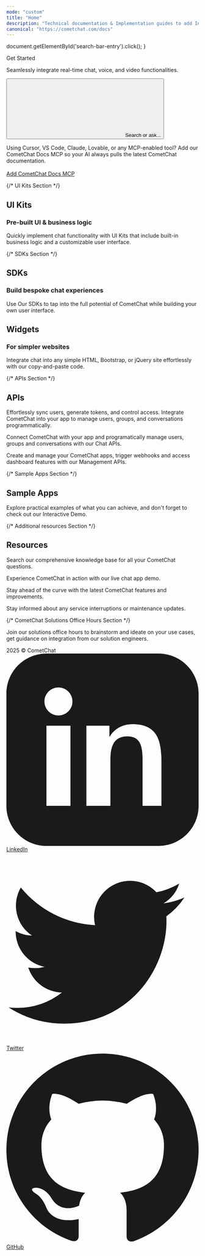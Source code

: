 ```yaml
---
mode: "custom"
title: "Home"
description: "Technical documentation & Implementation guides to add In-app Messaging & Voice & Video Calling to your apps and websites in minutes."
canonical: "https://cometchat.com/docs"
---
```


  document.getElementById('search-bar-entry').click();
}

<div className="relative w-full flex items-center justify-center" style={{ height: '20rem', overflow: 'hidden'}}>


<div className="absolute inset-0 bg-primary dark:bg-primary-light" style={{opacity: 0.05 }}></div>
  <div style={{ position: 'absolute', textAlign: 'center', padding: '0 1rem' }}>
    <div
      className="text-gray-900 dark:text-white"
      style={{
       fontWeight: '800',
       fontSize: '2.5rem',
       margin: '0',      
      }}
    >
      Get Started
    </div>
    <p className="mt-4 text-gray-900 dark:text-white" style={{ fontSize: '1rem', fontWeight: '600' , maxWidth: '40rem'}}>Seamlessly integrate real-time chat, voice, and video functionalities.  </p>
    <div className="flex items-center justify-center" style={{ maxWidth: '800px', margin: '0 auto' }}>
    <button
      type="button"
      className="hidden w-full lg:flex items-center text-sm leading-6 py-4 pl-4 pr-4 text-gray-500 rounded-full"
      id="home-search-entry"
      style={{
        marginTop: '2rem',
        maxWidth: '40rem',
        background: '#FFF',
        boxShadow: '0px 1px 4px 0px rgba(8, 9, 10, 0.25), 0px 0px 0px 4px rgba(255, 255, 255, 0.20)',
        cursor: 'pointer',
        textAlign: 'left',
      }}
      onClick={openSearch}
    >
      <svg
        className="h-4 w-4 ml-1.5 flex-none bg-primary hover:bg-gray-600 dark:bg-primary-dark dark:hover:bg-white/70"
        style={{
        marginRight: '0.5rem',
         maskImage:
           'url("https://mintlify.b-cdn.net/v6.5.1/solid/magnifying-glass.svg")',
         maskRepeat: 'no-repeat',
         maskPosition: 'center center',
        }}
      />
      Search or ask...
    </button>
    </div>
  </div>  
</div>

<div
  style={{marginTop: '2rem', marginBottom: '2rem', maxWidth: '70rem', marginLeft: 'auto',
  marginRight: 'auto', paddingLeft: '1.25rem',
  paddingRight: '1.25rem' }}
>

<Info>Using Cursor, VS Code, Claude, Lovable, or any MCP-enabled tool? Add our CometChat Docs MCP so your AI always pulls the latest CometChat documentation. 
<br/><br/>[Add CometChat Docs MCP](/mcp-server)</Info>

</div>

{/* UI Kits Section */}

<div
  style={{marginTop: '2rem', marginBottom: '2rem', maxWidth: '70rem', marginLeft: 'auto',
  marginRight: 'auto', paddingLeft: '1.25rem',
  paddingRight: '1.25rem' }}
>

<div className="flex flex-col w-full " style={{ marginTop: '2rem', marginBottom: '0.5rem' }}>

  <h2
    className="text-primary"
    style={{
      fontSize: '2rem',
      fontWeight: '500',
    }}
  >
  UI Kits
  </h2>

  <h3
    className="text-gray-900 dark:text-gray-200"
    style={{
      fontSize: '1.5rem',
      fontWeight: '500',
    }}
  >
  Pre-built UI & business logic
  </h3>

  <p
    className="text-gray-700 dark:text-gray-300"
    style={{
      fontSize: '1.05rem',
      marginBottom: '1rem'
    }}
  >
  Quickly implement chat functionality with UI Kits that include built-in business logic and a customizable user interface.
</p>

</div>

<CardGroup cols={4}>
  <Card
  title="React"
  icon="react"
  iconType="solid"
  href="/ui-kit/react/overview"
  horizontal
/>

<Card
  title="React Native"
  icon="react"
  iconType="solid"
  href="/ui-kit/react-native/overview"
  horizontal
/>

<Card
  title="iOS"
  icon="apple"
  iconType="solid"
  href="/ui-kit/ios/overview"
  horizontal
/>

<Card
  title="Android"
  icon="android"
  iconType="solid"
  href="/ui-kit/android/overview"
  horizontal
/>

<Card
  title="Flutter"
  icon="flutter"
  iconType="solid"
  href="/ui-kit/flutter/overview"
  horizontal
/>

<Card
  title="Angular"
  icon="angular"
  iconType="solid"
  href="/ui-kit/angular/overview"
  horizontal
/>

<Card
  title="Vue"
  icon="vuejs"
  iconType="solid"
  href="/ui-kit/vue/overview"
  horizontal
/>
</CardGroup>

{/* SDKs Section */}

<div className="flex flex-col w-full " style={{ marginTop: '2rem', marginBottom: '0.5rem' }}>
  <h2
    className="text-primary"
    style={{
      fontSize: '2rem',
      fontWeight: '500',
    }}
  >
  SDKs
  </h2>

  <h3
    className="text-gray-900 dark:text-gray-200"
    style={{
      fontSize: '1.5rem',
      fontWeight: '500',
    }}
  >
  Build bespoke chat experiences
  </h3>

  <p
    className="text-gray-700 dark:text-gray-300"
    style={{
      fontSize: '1.05rem',
      marginBottom: '1rem'
    }}
  >
  Use Our SDKs to tap into the full potential of CometChat while building your own user interface.
</p>

</div>

<CardGroup cols={4}>
<Card
  title="JavaScript"
  icon="js"
  iconType="solid"
  href="/sdk/javascript/overview"
  horizontal
/>

<Card
  title="React Native"
  icon="react"
  iconType="solid"
  href="/sdk/react-native/overview"
  horizontal
/>

<Card
  title="iOS"
  icon="apple"
  iconType="solid"
  href="/sdk/ios/overview"
  horizontal
/>

<Card
  title="Android"
  icon="android"
  iconType="solid"
  href="/sdk/android/overview"
  horizontal
/>

<Card
  title="Flutter"
  icon="flutter"
  iconType="solid"
  href="/sdk/flutter/overview"
  horizontal
/>

<Card
  title="Ionic"
  icon="mobile-screen-button"
  iconType="solid"
  href="/sdk/ionic/overview"
  horizontal
/>
</CardGroup>

<div className="flex flex-col w-full " style={{ marginTop: '2rem', marginBottom: '0.5rem' }}>
  <h2
    className="text-primary"
    style={{
      fontSize: '2rem',
      fontWeight: '500',
    }}
  >
  Widgets
  </h2>

  <h3
    className="text-gray-900 dark:text-gray-200"
    style={{
      fontSize: '1.5rem',
      fontWeight: '500',
    }}
  >
  For simpler websites
  </h3>

  <p
    className="text-gray-700 dark:text-gray-300"
    style={{
      fontSize: '1.05rem',
      marginBottom: '1rem'
    }}
  >
  Integrate chat into any simple HTML, Bootstrap, or jQuery site effortlessly with our copy-and-paste code.
</p>

</div>

<CardGroup cols={2}>

<Card
  title="HTML / Bootstrap / jQuery"
  icon="html5"
  iconType="solid"
  href="/widget/builder-guide-html"
  horizontal
/>

<Card
  title="Wordpress"
  icon="wordpress"
  iconType="solid"
  href="/widget/builder-guide-wordpress"
  horizontal
/>

</CardGroup>

</div>
 
{/* APIs Section */}

<div
  style={{marginTop: '2rem', marginBottom: '2rem', maxWidth: '70rem', marginLeft: 'auto',
  marginRight: 'auto', paddingLeft: '1.25rem',
  paddingRight: '1.25rem' }}
>


<div className="flex flex-col w-full " style={{ marginTop: '2rem', marginBottom: '0.5rem' }}>
  <h2
    className="text-primary"
    style={{
      fontSize: '2rem',
      fontWeight: '500',
    }}
  >
  APIs
  </h2>

  <p
    className="text-gray-700 dark:text-gray-300"
    style={{
      fontSize: '1.05rem',
      marginBottom: '1rem'
    }}
  >
  Effortlessly sync users, generate tokens, and control access. Integrate CometChat into your app to manage users, groups, and conversations programmatically.
</p>

</div>


<CardGroup cols={2}>

<Card
  title="Chat APIs"
  icon="globe"
  iconType="solid" 
  href="/rest-api/chat-apis" 
  cta="Learn more">
  Connect CometChat with your app and programatically manage users, groups and conversations with our Chat APIs.
</Card>

<Card
  title="Management APIs"
  icon="globe"
  iconType="solid" 
  href="/rest-api/management-apis" 
  cta="Learn more">
  Create and manage your CometChat apps, trigger webhooks and access dashboard features with our Management APIs.
</Card>

</CardGroup>

</div>

 
{/* Sample Apps Section */}

<div
  style={{marginTop: '2rem', marginBottom: '8rem', maxWidth: '70rem', marginLeft: 'auto',
  marginRight: 'auto', paddingLeft: '1.25rem',
  paddingRight: '1.25rem' }}
>

<div className="flex flex-col w-full " style={{ marginTop: '2rem', marginBottom: '0.5rem' }}>
  <h2
    className="text-primary"
    style={{
      fontSize: '2rem',
      fontWeight: '500',
    }}
  >
  Sample Apps
  </h2>
 
  <p
    className="text-gray-700 dark:text-gray-300"
    style={{
      fontSize: '1.05rem',
      marginBottom: '1rem'
    }}
  >
  Explore practical examples of what you can achieve, and don't forget to check out our Interactive Demo.
</p>


<CardGroup cols={4}>

  <Card 
    title="React Chat App" 
    img="/images/react-image.png" 
    href="https://github.com/cometchat/cometchat-uikit-react" 
    cta="Clone on GitHub"
    arrow="false"
    vertical
  />

<Card
  title="React Native Chat App"
  img="/images/react-native-image.png"
  cta="Clone on GitHub"
  arrow="false"
  href="https://github.com/cometchat/cometchat-uikit-react-native"
  vertical
/>

<Card
  title="iOS Chat App (Swift)"
  img="/images/ios-image.png"
  cta="Clone on GitHub"
  arrow="false"
  href="https://github.com/cometchat/cometchat-sample-app-ios"
  vertical
/>

<Card
  title="Android Chat App (Java)"
  img="/images/android-image.png"
  cta="Clone on GitHub"
  arrow="false"
  href="https://github.com/cometchat/cometchat-sample-app-android-java"
  vertical
/>

</CardGroup>

<CardGroup cols={4}>

<Card
  title="Android Chat App (Kotlin)"
  img="/images/android-image.png"
  cta="Clone on GitHub"
  arrow="false"
  href="https://github.com/cometchat/cometchat-uikit-android"
  vertical
/>

<Card
  title="Flutter Chat App"
  img="/images/flutter-image.png"
  cta="Clone on GitHub"
  arrow="false"
  href="https://github.com/cometchat/cometchat-uikit-flutter"
  vertical
/>

<Card
  title="Angular Chat App"
  img="/images/angular-image.png"
  cta="Clone on GitHub"
  arrow="false"
  href="https://github.com/cometchat/cometchat-sample-app-angular"
  vertical
/>

<Card
  title="Vue Chat App"
  img="/images/vue-image.png"
  cta="Clone on GitHub"
  arrow="false"
  href="https://github.com/cometchat/cometchat-sample-app-vue"
  vertical
/>

</CardGroup>

</div>


{/* Additional resources Section */}

<div
  style={{ marginTop: '2rem', marginBottom: '2rem', maxWidth: '70rem', marginLeft: 'auto',
  marginRight: 'auto' }}
>

<div className="flex flex-col w-full " style={{ marginBottom: '2rem' }}>

  <h2
    className="text-primary"
    style={{
      fontSize: '2rem',
      fontWeight: '500',
    }}
  >
  Resources
  </h2>

</div>

<CardGroup cols={4}>
  
  <Card
  title="Help Center"
  icon="phone"
  iconType="solid"
  href="https://help.cometchat.com/"
  arrow="false"
  cta="Learn more">
  Search our comprehensive knowledge base for all your CometChat questions.
</Card>

<Card
  title="Interactive Demo"
  icon="bolt-lightning"
  iconType="solid"
  href="https://www.cometchat.com/interactive-demo"
  arrow="false"
  cta="Learn more">
  Experience CometChat in action with our live chat app demo.
</Card>

<Card
  title="Product Updates"
  icon="newspaper"
  iconType="solid"
  href="https://updates.cometchat.com/"
  arrow="false"
  cta="Learn more">
  Stay ahead of the curve with the latest CometChat features and improvements.
</Card>

<Card
  title="Status Page"
  icon="signal"
  iconType="solid"
  href="https://status.cometchat.com/"
  arrow="false"
  cta="Learn more">
  Stay informed about any service interruptions or maintenance updates.
</Card>

</CardGroup>

</div>


{/* CometChat Solutions Office Hours Section */}

<div
  style={{ marginTop: '2rem', marginBottom: '2rem', maxWidth: '70rem', marginLeft: 'auto',
  marginRight: 'auto' }}
>

<CardGroup cols={1}>

<Card
  title="CometChat Solutions Office Hours"
  icon="briefcase"
  iconType="solid" 
  href="https://www.cometchat.com/office-hours"
  arrow="false"
  cta="Book your slot">
  Join our solutions office hours to brainstorm and ideate on your use cases, get guidance on integration from our solution engineers.
</Card>

</CardGroup>

</div>

</div>

<div className="flex flex-col w-full " style={{ marginTop: '1rem', background: 'black' }}>

<div className="bg-black text-gray-400 py-6 px-8 flex flex-col md:flex-row justify-between items-center rounded-t-xl">
  <div className="mb-4 md:mb-0">
    2025 © CometChat
  </div>
  <div className="flex space-x-6 items-center">
    <a href="https://www.linkedin.com/company/cometchat" target="_blank" className="flex items-center space-x-1 hover:text-white">
      <svg xmlns="http://www.w3.org/2000/svg" className="h-5 w-5" fill="currentColor" viewBox="0 0 24 24">
        <path d="M19 0h-14c-2.761 0-5 2.239-5 5v14c0 2.762 2.239 5 5 5h14c2.762 0 5-2.238 5-5v-14c0-2.761-2.238-5-5-5zm-11 19h-3v-10h3v10zm-1.5-11.268c-.966 0-1.75-.784-1.75-1.75s.784-1.75 1.75-1.75 1.75.784 1.75 1.75-.784 1.75-1.75 1.75zm13.5 11.268h-3v-5.604c0-1.337-.026-3.059-1.865-3.059-1.865 0-2.15 1.455-2.15 2.96v5.703h-3v-10h2.881v1.367h.041c.402-.76 1.384-1.561 2.847-1.561 3.044 0 3.606 2.003 3.606 4.609v5.585z"/>
      </svg>
      <span>LinkedIn</span>
    </a>
    <a href="https://x.com/cometchat" target="_blank" className="flex items-center space-x-1 hover:text-white">
      <svg xmlns="http://www.w3.org/2000/svg" className="h-5 w-5" fill="currentColor" viewBox="0 0 24 24">
        <path d="M22.162 5.656c-.793.352-1.645.589-2.54.696a4.468 4.468 0 0 0 1.958-2.46 9.043 9.043 0 0 1-2.845 1.088 4.496 4.496 0 0 0-7.664 4.1 12.758 12.758 0 0 1-9.272-4.7 4.493 4.493 0 0 0 1.393 6.002 4.46 4.46 0 0 1-2.035-.562v.057a4.497 4.497 0 0 0 3.606 4.41 4.503 4.503 0 0 1-2.029.077 4.502 4.502 0 0 0 4.198 3.12 9.01 9.01 0 0 1-5.575 1.922c-.362 0-.721-.021-1.077-.063a12.73 12.73 0 0 0 6.901 2.021c8.282 0 12.808-6.86 12.808-12.808 0-.195-.005-.388-.014-.58a9.152 9.152 0 0 0 2.25-2.336z"/>
      </svg>
      <span>Twitter</span>
    </a>
    <a href="https://github.com/cometchat" target="_blank" className="flex items-center space-x-1 hover:text-white">
      <svg xmlns="http://www.w3.org/2000/svg" className="h-5 w-5" fill="currentColor" viewBox="0 0 24 24">
        <path d="M12 .297c-6.63 0-12 5.373-12 12 0 5.303 3.438 9.8 8.205 11.387.6.113.82-.258.82-.577v-2.17c-3.338.726-4.033-1.416-4.033-1.416-.546-1.387-1.333-1.756-1.333-1.756-1.089-.744.084-.729.084-.729 1.205.084 1.84 1.236 1.84 1.236 1.07 1.835 2.807 1.305 3.495.997.108-.775.418-1.305.76-1.605-2.665-.3-5.467-1.332-5.467-5.932 0-1.31.467-2.382 1.235-3.222-.123-.303-.535-1.523.117-3.176 0 0 1.008-.322 3.3 1.23a11.5 11.5 0 0 1 3.003-.404 11.5 11.5 0 0 1 3.003.404c2.292-1.552 3.298-1.23 3.298-1.23.653 1.653.241 2.873.118 3.176.77.84 1.233 1.912 1.233 3.222 0 4.61-2.807 5.628-5.48 5.922.429.369.813 1.096.813 2.211v3.281c0 .319.218.694.825.576C20.565 22.092 24 17.592 24 12.297c0-6.627-5.373-12-12-12"/>
      </svg>
      <span>GitHub</span>
    </a>
  </div>
</div>

</div>